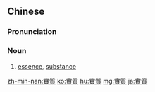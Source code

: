 {{also|实质}}
==Chinese==
{{zh-forms|s=实质}}

===Pronunciation===
{{zh-pron
|m=shí質
|c=sat6 zat1
|mn=si̍t-chit
|cat=n
}}

===Noun===
{{zh-noun}}

# [[essence]], [[substance]]

[[zh-min-nan:實質]]
[[ko:實質]]
[[hu:實質]]
[[mg:實質]]
[[ja:實質]]